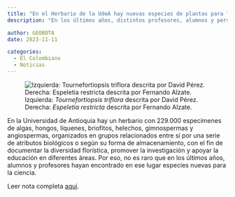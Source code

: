 ```yaml
---
title: "En el Herbario de la UdeA hay nuevas especies de plantas para la ciencia"
description: "En los últimos años, distintos profesores, alumnos y personal del lugar lo han explorado y han encontrado allí registros nunca antes descritos."

author: GEOBOTA
date: 2023-11-11

categories:
  - El Colombiano
  - Noticias
---
```


![Izquierda: *Tournefortiopsis triflora* descrita por David Pérez. Derecha: *Espeletia restricta* descrita por Fernando Alzate.](image.jpg){fig-align="center"}

En la Universidad de Antioquia hay un herbario con 229.000 especímenes de algas, hongos, líquenes, briofitos, helechos, gimnospermas y angiospermas, organizados en grupos relacionados entre sí por una serie de atributos biológicos o según su forma de almacenamiento, con el fin de documentar la diversidad florística, promover la investigación y apoyar la educación en diferentes áreas. Por eso, no es raro que en los últimos años, alumnos y profesores hayan encontrado en ese lugar especies nuevas para la ciencia.

Leer nota completa [aquí](https://www.elcolombiano.com/medio-ambiente/especies-nuevas-plantas-herbario-universidad-de-antioquia-DA23105446).
